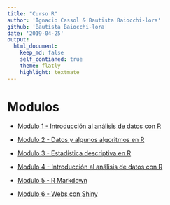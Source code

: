 ```yaml
---
title: "Curso R"
author: 'Ignacio Cassol & Bautista Baiocchi-lora'
github: 'Bautista Baiocchi-lora'
date: '2019-04-25'
output: 
  html_document:
    keep_md: false
    self_contianed: true
    theme: flatly
    highlight: textmate
---
```


# Modulos 

* [Modulo 1 - Introducción al análisis de datos con R](./Mod1.html)

* [Modulo 2 - Datos y algunos algoritmos en R](./Mod2.html)

* [Modulo 3 - Estadística descriptiva en R](./Mod3.html)

* [Modulo 4 - Introducción al análisis de datos con R](./Mod4.html)

* [Modulo 5 - R Markdown](./Mod5.html)

* [Modulo 6 - Webs con Shiny](./Mod6.html)
